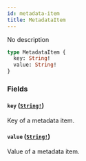 ```yaml
---
id: metadata-item
title: MetadataItem
---
```


No description

```graphql
type MetadataItem {
  key: String!
  value: String!
}
```

### Fields

#### `key` ([`String!`](/developer/api-reference/scalars/string))

Key of a metadata item.

#### `value` ([`String!`](/developer/api-reference/scalars/string))

Value of a metadata item.
